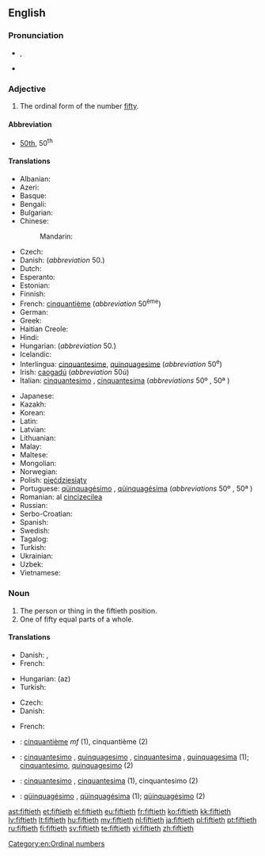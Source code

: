 ==English==

===Pronunciation===
* {{IPA|/ˈfɪftiəθ/}}, {{X-SAMPA|/"fIfti@T/}}
* {{hyphenation|fif|ti|eth}}

===Adjective===
{{en-adj|-}}

# The ordinal form of the number [[fifty]].

====Abbreviation====
* [[50th]], 50<sup>th</sup>

====Translations====
{{trans-top|the ordinal form of the number fifty}}
* Albanian: {{t-|sq|pesëdhjetë|sc=Cyrl}}
* Azeri: {{t-|az|ellinci}}
* Basque: {{t-|eu|berrogeita hamarren}}
* Bengali: {{t-|bn|পঁচাশত্তম|tr=pam̐cāśattama|sc=Cyrl}}
* Bulgarian: {{t-|bg|петдесети|tr=petdeseti|sc=Cyrl}}
* Chinese:
*: Mandarin: {{t|cmn|第五十|tr=dì wǔshí|sc=Hani}}
* Czech: {{t+|cs|padesátý|m}}
* Danish: {{t-|da|halvtredsindstyvende}} (''abbreviation'' 50.)
* Dutch: {{t+|nl|vijftigste}}
* Esperanto: {{t-|eo|kvindeka|sc=Cyrl}}
* Estonian: {{t-|et|viiekümnes}}
* Finnish: {{t-|fi|viideskymmenes|sc=Hani}}
* French: [[cinquantième]] (''abbreviation'' 50<sup>ème</sup>)
* German: {{t+|de|fünfzigste}}
* Greek: {{t+|el|πεντηκοστός|tr=pentikostos}}
* Haitian Creole: {{tø|ht|senkantan}}
* Hindi: {{t-|hi|पचासवां|tr=pacāsavāṁ|sc=Deva}}
* Hungarian: {{t+|hu|ötvenedik}} (''abbreviation'' 50.)
* Icelandic: {{t-|is|fimmtugasta}}
* Interlingua: [[cinquantesime]], [[quinquagesime]] (''abbreviation'' 50<sup>e</sup>)
* Irish: [[caogadú]] (''abbreviation'' 50ú)
* Italian: [[cinquantesimo]] {{m}}, [[cinquantesima]] {{f}} (''abbreviations'' 50º {{m}}, 50ª {{f}})
{{trans-mid}}
* Japanese: {{t-|ja|第五十|tr=dai go jū|sc=Jpan}}
* Kazakh: {{t|kk|елуінші|tr=elwıqınşı|sc=Cyrl}}
* Korean: {{t+|ko|쉰째|tr=swinjjae |sc=Kore}}
* Latin: {{t-|la|quinquagesimus|sc=Cyrl}}
* Latvian: {{t+|lv|piecdesmitais}}
* Lithuanian: {{t+|lt|penkiasdešimtas}}
* Malay: {{t-|ms|yg kelima puluh}}
* Maltese: {{t-|mt|wieħed minn ħamsin}}
* Mongolian: {{t-|mn|тавьдугаар|tr=tavʹdugaar|sc=Cyrl}}
* Norwegian: {{t-|no|femtinde}}
* Polish: [[pięćdziesiąty]] {{m}}
* Portuguese: [[qüinquagésimo]] {{m}}, [[qüinquagésima]] {{f}} (''abbreviations'' 50º {{m}}, 50ª {{f}})
* Romanian: al [[cincizecilea]] {{m}}
* Russian: {{t+|ru|пятидесятый|tr=pyatidesyatyĭ|sc=Cyrl}}
* Serbo-Croatian: {{t-|sh|pedeseti}}
* Spanish: {{t+|es|quincuagésimo}}
* Swedish: {{t+|sv|femtionde}}
* Tagalog: {{t-|tl|pang-limampu|sc=Hani}}
* Turkish: {{t+|tr|ellinci}}
* Ukrainian: {{t-|uk|п'ятидесятих|tr=p'yatydesyatykh|sc=Cyrl}}
* Uzbek: {{t-|uz|elliginchi}}
* Vietnamese: {{t-|vi|thứ năm mươi}}
{{trans-bottom}}

===Noun===
{{en-noun}}

# The person or thing in the fiftieth position.
# One of fifty equal parts of a whole.

====Translations====
{{trans-top|the person or thing in the fiftieth position}}
* Danish: {{t-|da|den halvtredsindstyvende|c}}, {{t-|da|nr. halvtreds|c}}
* French: {{t+|fr|cinquantième|m|f}}
{{trans-mid}}
* Hungarian: (az) {{t+|hu|ötvenedik}}
* Turkish: {{t+|tr|ellinci}}
{{trans-bottom}}

{{trans-top|one of fifty equal parts of a whole}}
* Czech: {{t-|cs|padesátina|f}}
* Danish: {{t-|da|halvtredsindstyvendedel|c}}
{{trans-mid}}
* French: {{t+|fr|cinquantième|m}}
{{trans-bottom}}

{{checktrans-top}}
* {{ttbc|fr}}: [[cinquantième]]  ''mf'' (1), cinquantième {{m}} (2)
* {{ttbc|ia}}: [[cinquantesimo]] {{m}}, [[quinquagesimo]] {{m}}, [[cinquantesima]] {{f}}, [[quinquagesima]] {{f}} (1); [[cinquantesimo]], [[quinquagesimo]] (2)
{{trans-mid}}
* {{ttbc|it}}: [[cinquantesimo]] {{m}}, [[cinquantesima]] {{f}} (1), cinquantesimo {{m}} (2)
* {{ttbc|pt}}: [[qüinquagésimo]] {{m}}, [[qüinquagésima]] {{f}} (1); [[qüinquagésimo]] {{m}} (2)
{{trans-bottom}}

[[Category:en:Ordinal numbers]]

[[ast:fiftieth]]
[[et:fiftieth]]
[[el:fiftieth]]
[[eu:fiftieth]]
[[fr:fiftieth]]
[[ko:fiftieth]]
[[kk:fiftieth]]
[[lv:fiftieth]]
[[lt:fiftieth]]
[[hu:fiftieth]]
[[my:fiftieth]]
[[nl:fiftieth]]
[[ja:fiftieth]]
[[pl:fiftieth]]
[[pt:fiftieth]]
[[ru:fiftieth]]
[[fi:fiftieth]]
[[sv:fiftieth]]
[[te:fiftieth]]
[[vi:fiftieth]]
[[zh:fiftieth]]